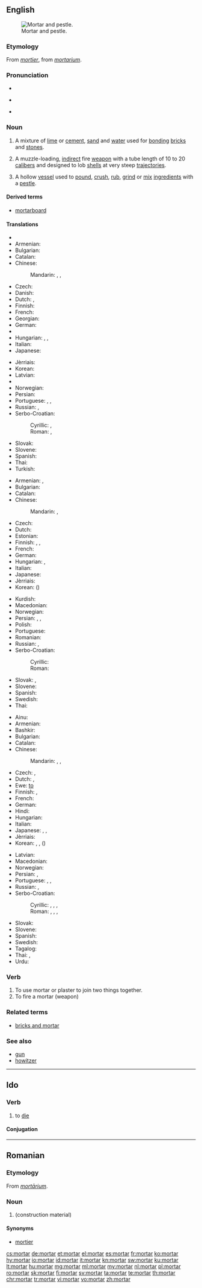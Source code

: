==English==
{{slim-wikipedia|dab=mortar}}
[[Image:Mozdzierz kuchenny.jpg|thumb|right|Mortar and pestle.]]

===Etymology===
From {{etyl|fro|en}} ''[[mortier]]'', from {{etyl|la|en}} ''[[mortarium]]''.

===Pronunciation===
* {{rhymes|ɔː(r)tə(r)|lang=en}}
* {{a|UK}} {{IPA|/ˈmɔːtɘ(ɹ)/|lang=en}}
* {{audio|En-us-mortar.ogg|Audio (US)|lang=en}}

===Noun===
{{en-noun|~}}

# {{context|uncountable|lang=en}} A mixture of [[lime]] or [[cement]], [[sand]] and [[water]] used for [[bonding]] [[brick]]s and [[stone]]s.
# {{context|countable|military|lang=en}} A muzzle-loading, [[indirect]] fire [[weapon]] with a tube length of 10 to 20 [[caliber]]s and designed to lob [[shell]]s at very steep [[trajectories]].
# {{context|countable|lang=en}} A hollow [[vessel]] used to [[pound]], [[crush]], [[rub]], [[grind]] or [[mix]] [[ingredient]]s with a [[pestle]].

====Derived terms====
* [[mortarboard]]

====Translations====
{{trans-top|mixture of lime or cement, sand and water}}
* {{trreq|ar}}
* Armenian: {{t|hy|կրաշաղախ|sc=Armn}}
* Bulgarian: {{t|bg|хоросан|m|tr=horosán|sc=Cyrl}}
* Catalan: {{t+|ca|morter|m}}
* Chinese:
*: Mandarin: {{t+|cmn|灰泥|tr=huīní|sc=Hani}}, {{t|cmn|砂漿|sc=Hani}}, {{t+|cmn|砂浆|tr=shājiāng|sc=Hani}}
* Czech: {{t|cs|malta|f}}
* Danish: {{t|da|mørtel}}
* Dutch: {{t|nl|specie|f}}, {{t|nl|mortel|m}}
* Finnish: {{t+|fi|laasti}}
* French: {{t+|fr|mortier|m}}
* Georgian: {{t|ka|კირდუღაბი|tr=kirduḡabi|sc=Geor}}
* German: {{t+|de|Mörtel|m}}
* {{trreq|he}}
* Hungarian: {{t+|hu|habarcs}}, {{t+|hu|malter}}, {{t+|hu|vakolat}}
* Italian: {{t+|it|malta|f}}
* Japanese: {{t+|ja|モルタル|tr=morutaru|sc=Jpan}}
{{trans-mid}}
* Jèrriais: {{t|roa-jer|mortchi|m}}
* Korean: {{t|ko|모르타르|sc=Kore}}
* Latvian: {{t|lv|java|f}}
* {{trreq|lt}}
* Norwegian: {{t|no|mørtel|m}}
* Persian: {{t+|fa|ساروج|tr=sârûj|sc=fa-Arab}}
* Portuguese: {{t+|pt|argamassa|f}}, {{t+|pt|massa|f}}, {{t|pt|reboco|m}}
* Russian: {{qualifier|строительный}}, {{qualifier|цементный}} {{t+|ru|раствор|m|tr=rastvór|sc=Cyrl}}
* Serbo-Croatian:
*: Cyrillic: {{t|sh|малтер|f|sc=Cyrl}}, {{t|sh|морт|m|sc=Cyrl}}
*: Roman: {{t+|sh|malter|m}}, {{t+|sh|mort|m}}
* Slovak: {{t|sk|malta|f}}
* Slovene: {{t+|sl|malta|f}}
* Spanish: {{t+|es|mortero|m}}
* Thai: {{t+|th|ปูน|tr=bpoon|sc=Thai}}
* Turkish: {{t+|tr|harç}}
{{trans-bottom}}

{{trans-top|short large-bore cannon}}
* Armenian: {{t|hy|հրասանդ|sc=Armn}}, {{t|hy|ականանետ|sc=Armn}}
* Bulgarian: {{t|bg|минохвъргачка|f|tr=minohvǎrgáčka|sc=Cyrl}}
* Catalan: {{t+|ca|morter|m}}
* Chinese:
*: Mandarin: {{t|cmn|迫擊砲|sc=Hani}}, {{t+|cmn|迫击炮|tr=pǎijīpào|sc=Hani}}
* Czech: {{t|cs|minomet|m}}
* Dutch: {{t+|nl|mortier|m|n}}
* Estonian: {{t|et|miinipilduja}}
* Finnish: {{t+|fi|kranaatinheitin}}, {{t|fi|heitin}}, {{t+|fi|mörssäri}}
* French: {{t+|fr|mortier|m}}
* German: {{t+|de|Mörser|m}}
* Hungarian: {{t+|hu|mozsárágyú}}, {{t+|hu|mozsár}}
* Italian: {{t+|it|mortaio|m}}
* Japanese: {{t|ja|迫撃砲|tr=はくげきほう, hakugekihō|sc=Jpan}}
* Jèrriais: {{t|roa-jer|mortchi|m}}
* Korean: {{t+|ko|박격포|sc=Kore}} ({{t|ko|迫撃砲|sc=Kore}})
{{trans-mid}}
* Kurdish: {{t+|ku|hawin|sc=ku-Arab}}
* Macedonian: {{t|mk|минофрлач|m|tr=minof'rlač}}
* Norwegian: {{t|no|bombekaster|m}}
* Persian: {{t+|fa|دیگ|tr=dîg|sc=fa-Arab}}, {{t|fa|کماره|tr=kamâre|sc=fa-Arab}}, {{t|fa|منداغان|tr=mandâghân|sc=fa-Arab}}
* Polish: {{t+|pl|moździerz|m}}
* Portuguese: {{t+|pt|morteiro}}
* Romanian: {{t+|ro|mortier|n}}
* Russian: {{t+|ru|мортира|f|tr=mortíra}}, {{t+|ru|миномёт|m|tr=minomjót}}
* Serbo-Croatian:
*: Cyrillic: {{t|sh|мужар|m|sc=Cyrl}}
*: Roman: {{t+|sh|mužar|m}}
* Slovak: {{t|sk|mažiar|m}}, {{t|sk|mínomet|m}}
* Slovene: {{t+|sl|možnar|m}}
* Spanish: {{t+|es|mortero|m}}
* Swedish: {{t|sv|granatkastare|c}}
* Thai: {{t|th|ปืนครก|tr=bpeun krók|sc=Thai}}
{{trans-bottom}}

{{trans-top|vessel used to grind ingredients}}
* Ainu: {{t|ain|ニース|tr=niisu}}
* Armenian: {{t|hy|սանդ|sc=Armn}}
* Bashkir: {{t|ba|киле|tr=kile|sc=Cyrl}}
* Bulgarian: {{t|bg|хаван|m|tr=haván|sc=Cyrl}}
* Catalan: {{t+|ca|morter|m}}
* Chinese:
*: Mandarin: {{t+|cmn|研缽|sc=Hani}}, {{t|cmn|研钵|tr=yánbō|sc=Hani}}, {{t+|cmn|臼|tr=jiù|sc=Hani}}
* Czech: {{t|cs|hmoždíř|m}}, {{t|cs|moždíř|m}}
* Dutch: {{t+|nl|vijzel|m}}, {{t+|nl|mortier|m|n}}
* Ewe: [[to#Ewe|to]]
* Finnish: {{t+|fi|huhmar}}, {{t+|fi|mortteli}}
* French: {{t+|fr|mortier|m}}
* German: {{t+|de|Mörser|m}}
* Hindi: {{t|hi|ओखली|f|tr=okhlī}}
* Hungarian: {{t+|hu|mozsár}}
* Italian: {{t+|it|mortaio|m}}
* Japanese: {{t|ja|すり鉢|tr=すりばち, suribachi|sc=Jpan}}, {{t|ja|擂り鉢|tr=すりばち, suribachi|sc=Jpan}}, {{t+|ja|臼|tr=うす, usu|sc=Jpan}}
* Jèrriais: {{t|roa-jer|mortchi|m}}
* Korean: {{t|ko|방아확|sc=Kore}}, {{t|ko|절구|sc=Kore}}, {{qualifier|small-sized}} {{t+|ko|유발|sc=Kore}} ({{t|ko|乳鉢|sc=Kore}})
{{trans-mid}}
* Latvian: {{t|lv|piesta|f}}
* Macedonian: {{t|mk|аван|m|tr=ávan}}
* Norwegian: {{t|no|morter|m}}
* Persian: {{t|fa|دارو کوب|tr=dârû-kob|sc=fa-Arab}}, {{t|fa|سیر کوب|tr=sîr-kob|sc=fa-Arab}}
* Portuguese: {{t+|pt|almofariz|m}}, {{t+|pt|morteiro|m}}, {{t|pt|gral|m}}
* Russian: {{t+|ru|ступа|f|tr=stúpa}}, {{t+|ru|ступка|f|tr=stúpka}}
* Serbo-Croatian:
*: Cyrillic: {{t|sh|ступа|m|sc=Cyrl}}, {{t|sh|аван|m|sc=Cyrl}}, {{t|sh|мужар|m|sc=Cyrl}}, {{t|sh|тарионик|m|sc=Cyrl}}
*: Roman: {{t+|sh|stupa|f}}, {{t+|sh|avan|m}}, {{t+|sh|mužar|m}}, {{t+|sh|tarionik|m}}
* Slovak: {{t|sk|mažiar|m}}
* Slovene: {{t+|sl|možnar|m}}
* Spanish: {{t+|es|mortero|m}}
* Swedish: {{t+|sv|mortel|c}}
* Tagalog: {{t|tl|lusong}}
* Thai: {{t|th|ครกบดยา|tr=krók bòt yaa|sc=Thai}}, {{t+|th|โกร่ง|tr=gròhng|sc=Thai}}
* Urdu: {{t|ur|اوکھلی|f|tr=okhlī|sc=ur-Arab}}
{{trans-bottom}}

===Verb===
{{en-verb}}

# To use mortar or plaster to join two things together.
# To fire a mortar (weapon)

===Related terms===
* [[bricks and mortar]]

===See also===
* [[gun]]
* [[howitzer]]

----

==Ido==

===Verb===
{{io-verb|mort}}

# to [[die]]

====Conjugation====
{{io-conj|intr=yes|mort}}

----

==Romanian==

===Etymology===
From {{etyl|la|ro}} ''[[mortarium|mortārium]]''.

===Noun===
{{ro-noun|n}}

# {{l|en|mortar}} (construction material)

====Synonyms====
* [[mortier]]

[[cs:mortar]]
[[de:mortar]]
[[et:mortar]]
[[el:mortar]]
[[es:mortar]]
[[fr:mortar]]
[[ko:mortar]]
[[hy:mortar]]
[[io:mortar]]
[[id:mortar]]
[[it:mortar]]
[[kn:mortar]]
[[sw:mortar]]
[[ku:mortar]]
[[lt:mortar]]
[[hu:mortar]]
[[mg:mortar]]
[[ml:mortar]]
[[my:mortar]]
[[nl:mortar]]
[[pl:mortar]]
[[ro:mortar]]
[[sk:mortar]]
[[fi:mortar]]
[[sv:mortar]]
[[ta:mortar]]
[[te:mortar]]
[[th:mortar]]
[[chr:mortar]]
[[tr:mortar]]
[[vi:mortar]]
[[vo:mortar]]
[[zh:mortar]]
